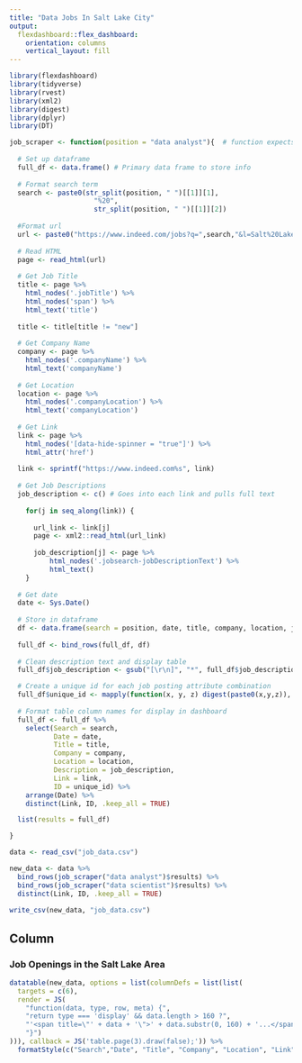 ```yaml
---
title: "Data Jobs In Salt Lake City"
output: 
  flexdashboard::flex_dashboard:
    orientation: columns
    vertical_layout: fill
---
```


```r
library(flexdashboard)
library(tidyverse)
library(rvest)
library(xml2)
library(digest)
library(dplyr)
library(DT) 

job_scraper <- function(position = "data analyst"){  # function expects two words
  
  # Set up dataframe
  full_df <- data.frame() # Primary data frame to store info
  
  # Format search term
  search <- paste0(str_split(position, " ")[[1]][1],
                     "%20",
                     str_split(position, " ")[[1]][2])
  
  #Format url
  url <- paste0("https://www.indeed.com/jobs?q=",search,"&l=Salt%20Lake%20City%2C%20UT&radius=50&fromage=1")
  
  # Read HTML
  page <- read_html(url) 
  
  # Get Job Title
  title <- page %>%
    html_nodes('.jobTitle') %>%
    html_nodes('span') %>%
    html_text('title') 
  
  title <- title[title != "new"]
  
  # Get Company Name
  company <- page %>%
    html_nodes('.companyName') %>%
    html_text('companyName')
  
  # Get Location
  location <- page %>%
    html_nodes('.companyLocation') %>%
    html_text('companyLocation')
  
  # Get Link
  link <- page %>%
    html_nodes('[data-hide-spinner = "true"]') %>%
    html_attr('href')
  
  link <- sprintf("https://www.indeed.com%s", link) 
  
  # Get Job Descriptions
  job_description <- c() # Goes into each link and pulls full text
    
    for(j in seq_along(link)) {
      
      url_link <- link[j]
      page <- xml2::read_html(url_link)
      
      job_description[j] <- page %>%
          html_nodes('.jobsearch-jobDescriptionText') %>%
          html_text()
    }
  
  # Get date
  date <- Sys.Date()
  
  # Store in dataframe
  df <- data.frame(search = position, date, title, company, location, job_description, link)
  
  full_df <- bind_rows(full_df, df)
  
  # Clean description text and display table
  full_df$job_description <- gsub("[\r\n]", "*", full_df$job_description)

  # Create a unique id for each job posting attribute combination
  full_df$unique_id <- mapply(function(x, y, z) digest(paste0(x,y,z)), full_df$title, full_df$location, full_df$company)
  
  # Format table column names for display in dashboard
  full_df <- full_df %>% 
    select(Search = search,
           Date = date,
           Title = title,
           Company = company,
           Location = location,
           Description = job_description,
           Link = link,
           ID = unique_id) %>% 
    arrange(Date) %>% 
    distinct(Link, ID, .keep_all = TRUE)

  list(results = full_df)

}

data <- read_csv("job_data.csv")

new_data <- data %>% 
  bind_rows(job_scraper("data analyst")$results) %>% 
  bind_rows(job_scraper("data scientist")$results) %>% 
  distinct(Link, ID, .keep_all = TRUE) 
  
write_csv(new_data, "job_data.csv")
```

Column {data-width=650}
-----------------------------------------------------------------------

### Job Openings in the Salt Lake Area

```r
datatable(new_data, options = list(columnDefs = list(list(
  targets = c(6),
  render = JS(
    "function(data, type, row, meta) {",
    "return type === 'display' && data.length > 160 ?",
    "'<span title=\"' + data + '\">' + data.substr(0, 160) + '...</span>' : data;",
    "}")
))), callback = JS('table.page(3).draw(false);')) %>% 
  formatStyle(c("Search","Date", "Title", "Company", "Location", "Link","ID"), "vertical-align"="top") 
```

